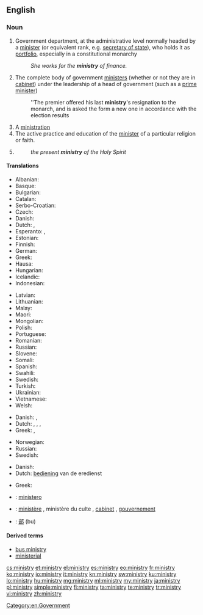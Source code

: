 ==English==
{{rfc-auto}}

===Noun===
{{wikipedia}}
{{en-noun|ministr|ies}}

# Government department, at the administrative level normally headed by a [[minister]] (or equivalent rank, e.g. [[secretary of state]]), who holds it as [[portfolio]], especially in a constitutional monarchy
#: ''She works for the '''ministry''' of finance.''
# The complete body of government [[minister]]s (whether or not they are in [[cabinet]]) under the leadership of a head of government (such as a [[prime minister]])
#: ''The premier offered his last '''ministry''''s resignation to the monarch, and is asked the form a new one in accordance with the election results
# A [[ministration]]
# The active practice and education of the [[minister]] of a particular religion or faith.
# {{Christianity}} {{rfdef|lang=en|topic=Christianity}}
#: ''the present '''ministry''' of the Holy Spirit''

====Translations====
{{trans-top|government department}}
* Albanian: {{t-|sq|ministri|m|sc=Cyrl}}
* Basque: {{t-|eu|ministerioa}}
* Bulgarian: {{t-|bg|министерство|m|tr=ministerstvo|sc=Cyrl}}
* Catalan: {{t-|ca|ministeri|m}}
* Serbo-Croatian: {{t|sh|ministarstvo|m}}
* Czech: {{t+|cs|ministerstvo|n}}
* Danish: {{t-|da|ministerium|n}}
* Dutch: {{t+|nl|ministerie|n}}, {{t+|nl|departement|n}}
* Esperanto: {{t-|eo|ministerio}}, {{t-|eo|ministrejo}}
* Estonian: {{t-|et|ministeerium}}
* Finnish: {{t+|fi|ministeriö}}
* German: {{t+|de|Ministerium|n}}
* Greek: {{t+|el|υπουργείο|n|tr=ypourgeío}}
* Hausa: {{t-|ha|ma'aikataa}}
* Hungarian: {{t+|hu|minisztérium}}
* Icelandic: {{t-|is|klerkdómur|n}}
* Indonesian: {{t+|id|kementerian}}
{{trans-mid}}
* Latvian: {{t-|lv|ministrija|f}}
* Lithuanian: {{t+|lt|ministras|m}}
* Malay: {{t-|ms|kementerian}}
* Maori: {{t-|mi|tari}}
* Mongolian: {{t-|mn|санваартан|tr=sanvaartan|sc=Cyrl}}
* Polish: {{t+|pl|ministerstwo|n}}
* Portuguese: {{t+|pt|ministério|m}}
* Romanian: {{t+|ro|minister|m}}
* Russian: {{t+|ru|министерство|n|tr=ministérstvo}}
* Slovene: {{t-|sl|ministrstvo|n}}
* Somali: {{t-|so|wasaarad}}
* Spanish: {{t+|es|ministerio|m}}
* Swahili: {{t+|sw|wizara|xs=Swahili}}
* Swedish: {{t+|sv|ministär}}
* Turkish: {{t+|tr|vaizlik|sc=Cyrl}}
* Ukrainian: {{t-|uk|міністерство|m|tr=(mіnіsterstvo|sc=Cyrl}}
* Vietnamese: {{t-|vi|bộ y tế}}
* Welsh: {{t-|cy|gweinidogaeth|m}}
{{trans-bottom}}

{{trans-top|complete body of government ministers}}
* Danish: {{t-|da|regering|c}}, {{t-|da|kabinet|n}}
* Dutch: {{t+|nl|ministerie|n}}, {{t+|nl|kabinet|n}}, {{t+|nl|regering}}, {{t+|nl|gouvernement|n}}
* Greek: {{t+|el|υπουργικό συμβούλιο|n|tr=ypourgikó symvoúlio}},  {{t+|el|κυβέρνηση|f|tr=kyvérnisi}}
{{trans-mid}}
* Norwegian: {{t-|no|Kabinett}}
* Russian: {{t+|ru|министерство|n|tr=ministérstvo}}
* Swedish: {{t-|sv|Ministär}}
{{trans-bottom}}

{{trans-see|ministration}}
{{trans-top|practice and education of the minister of a particular religion}}
* Danish: {{t-|da|præsteembede|n}}
* Dutch: [[bediening]] van de eredienst
{{trans-mid}}
* Greek: {{t+|el|ιερατείο|n|tr=ierateío}}
{{trans-bottom}}

{{checktrans-top}}
* {{ttbc|it}}: [[ministero]] {{m}}
* {{ttbc|fr}}: [[ministère]] {{m}}, ministère du culte {{m}}, [[cabinet]] {{m}}, [[gouvernement]] {{m}}
* {{ttbc|ja}}: [[部]] (bu)
{{trans-bottom}}

====Derived terms====
* [[bus ministry]]
* [[ministerial]]

[[cs:ministry]]
[[et:ministry]]
[[el:ministry]]
[[es:ministry]]
[[eo:ministry]]
[[fr:ministry]]
[[ko:ministry]]
[[io:ministry]]
[[it:ministry]]
[[kn:ministry]]
[[sw:ministry]]
[[ku:ministry]]
[[lo:ministry]]
[[hu:ministry]]
[[mg:ministry]]
[[ml:ministry]]
[[my:ministry]]
[[ja:ministry]]
[[pl:ministry]]
[[simple:ministry]]
[[fi:ministry]]
[[ta:ministry]]
[[te:ministry]]
[[tr:ministry]]
[[vi:ministry]]
[[zh:ministry]]
[[Category:en:Government]]
